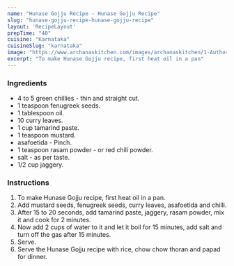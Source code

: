 ---
name: "Hunase Gojju Recipe - Hunase Gojju Recipe"
slug: "hunase-gojju-recipe-hunase-gojju-recipe"
layout: 'RecipeLayout'
prepTime: "40"
cuisine: "Karnataka"
cuisineSlug: "karnataka"
image: "https://www.archanaskitchen.com/images/archanaskitchen/1-Author/Madhuri_Aggarwal/Hunasee_Gojju.jpg"
excerpt: "To make Hunase Gojju recipe, first heat oil in a pan"
---

### Ingredients

-  4 to 5 green chillies - thin and straight cut.
-  1 teaspoon fenugreek seeds.
-  1 tablespoon oil.
-  10 curry leaves.
- 1 cup tamarind paste.
-  1 teaspoon mustard.
-  asafoetida - Pinch.
-  1 teaspoon rasam powder - or red chili powder.
-  salt - as per taste.
-  1/2 cup jaggery.

### Instructions

1. To make Hunase Gojju recipe, first heat oil in a pan.
1. Add mustard seeds, fenugreek seeds, curry leaves, asafoetida and chilli.
1. After 15 to 20 seconds, add tamarind paste, jaggery, rasam powder, mix it and cook for 2 minutes.
1. Now add 2 cups of water to it and let it boil for 15 minutes, add salt and turn off the gas after 15 minutes.
1. Serve.
1. Serve the Hunase Gojju recipe with rice, chow chow thoran and papad for dinner.
